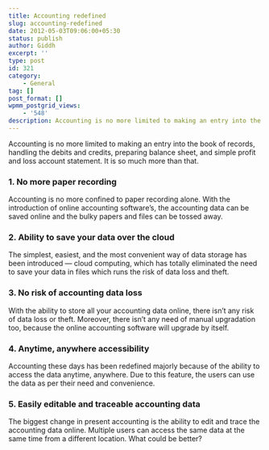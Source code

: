 ```yaml
---
title: Accounting redefined
slug: accounting-redefined
date: 2012-05-03T09:06:00+05:30
status: publish
author: Giddh
excerpt: ''
type: post
id: 321
category:
    - General
tag: []
post_format: []
wpmm_postgrid_views:
    - '548'
description: Accounting is no more limited to making an entry into the book of records,
---
```

Accounting is no more limited to making an entry into the book of records, handling the debits and credits, preparing balance sheet, and simple profit and loss account statement. It is so much more than that.

### **1. No more paper recording**

Accounting is no more confined to paper recording alone. With the introduction of online accounting software’s, the accounting data can be saved online and the bulky papers and files can be tossed away.

### **2. Ability to save your data over the cloud**

The simplest, easiest, and the most convenient way of data storage has been introduced — cloud computing, which has totally eliminated the need to save your data in files which runs the risk of data loss and theft.

### **3. No risk of accounting data loss**

With the ability to store all your accounting data online, there isn’t any risk of data loss or theft. Moreover, there isn’t any need of manual upgradation too, because the online accounting software will upgrade by itself.

### **4. Anytime, anywhere accessibility**

Accounting these days has been redefined majorly because of the ability to access the data anytime, anywhere. Due to this feature, the users can use the data as per their need and convenience.

### **5. Easily editable and traceable accounting data**

The biggest change in present accounting is the ability to edit and trace the accounting data online. Multiple users can access the same data at the same time from a different location. What could be better?